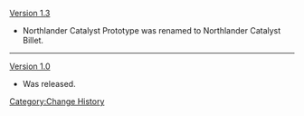 [[Version 1.3]]
*Northlander Catalyst Prototype was renamed to Northlander Catalyst Billet.
----
[[Version 1.0]]
*Was released.
<noinclude>
[[Category:Change History]]
</noinclude>